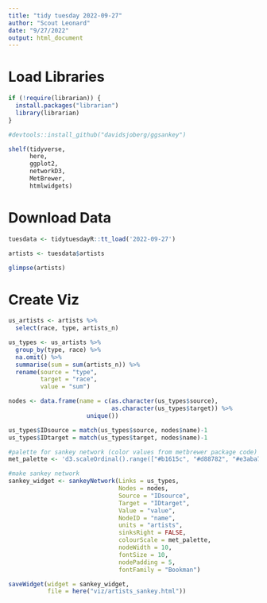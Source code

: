 ```yaml
---
title: "tidy tuesday 2022-09-27"
author: "Scout Leonard"
date: "9/27/2022"
output: html_document
---
```


# Load Libraries

```r
if (!require(librarian)) {
  install.packages("librarian")
  library(librarian)
}

#devtools::install_github("davidsjoberg/ggsankey")

shelf(tidyverse,
      here,
      ggplot2,
      networkD3,
      MetBrewer,
      htmlwidgets)
```

# Download Data

```r
tuesdata <- tidytuesdayR::tt_load('2022-09-27')

artists <- tuesdata$artists

glimpse(artists)
```

# Create Viz

```r
us_artists <- artists %>% 
  select(race, type, artists_n)

us_types <- us_artists %>% 
  group_by(type, race) %>%
  na.omit() %>% 
  summarise(sum = sum(artists_n)) %>% 
  rename(source = "type",
         target = "race",
         value = "sum")

nodes <- data.frame(name = c(as.character(us_types$source),
                             as.character(us_types$target)) %>%
                      unique())

us_types$IDsource = match(us_types$source, nodes$name)-1 
us_types$IDtarget = match(us_types$target, nodes$name)-1

#palette for sankey network (color values from metbrewer package code)
met_palette <- 'd3.scaleOrdinal().range(["#b1615c", "#d88782", "#e3aba7", "#edd7d9", "#c9c9dd", "#9d9dc7", "#8282aa", "#5a5a83"])'

#make sankey network
sankey_widget <- sankeyNetwork(Links = us_types,
                               Nodes = nodes,
                               Source = "IDsource",
                               Target = "IDtarget",
                               Value = "value",
                               NodeID = "name",
                               units = "artists",
                               sinksRight = FALSE,
                               colourScale = met_palette,
                               nodeWidth = 10,
                               fontSize = 10,
                               nodePadding = 5,
                               fontFamily = "Bookman")

saveWidget(widget = sankey_widget,
           file = here("viz/artists_sankey.html"))
```